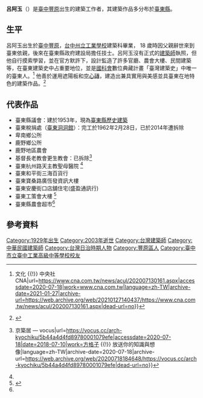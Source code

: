 {{Infobox_Person
| name = 呂阿玉
| image = 
| Sex = 男
| birth_name = 
| birth_date = 1929年
| birth_place = {{TWN-JPN}}[[台中州|台中州]][[豐原郡|豐原郡]]
| death_date = {{death year and age|2003|1929}}
| death_place = {{TWN}}
| residence = 
| nationality = {{JPN-EMP}}（1929年-1945年）<br> {{ROC}}（1945年-2003年）
| other_names = 
| education = 
| occupation = 建築師
| period = 
| party = 
| religion = 
| spouse = 
| children = 
| 父母 = 
| relatives = 黃朱平(外孫，藝術家)
| past = 
| work = 
| award = 
| box_width = 
}}
'''呂阿玉'''（{{bd|1929年||2003年|}}）是[[台中|臺中]][[豐原|豐原]]出生的建築工作者，其建築作品多分布於[[臺東縣|臺東縣]]。

== 生平 ==
呂阿玉出生於[[台中|臺中]][[豐原|豐原]]，[[臺中市立臺中工業高級中等學校|台中州立工業學校]]建築科畢業， 18 歲時因父親辭世來到臺東依親，後來在臺東縣政府建設局擔任技士。呂阿玉沒有正式的[[建築師|建築師]]執照，但他自行摸索學習，並在官方默許下，設計監造了許多官廳、農會大樓、民間建築等，在臺東建築史中占重要地位，並是[[中華民國科技部|國科會]]數位典藏計畫「臺灣建築史」中唯一的臺東人。<ref>{{Cite web|title=台東縣議會舊址修復動工 紀念呂阿玉盼成藝文景點 {{!}} 文化 {{!}} 中央社 CNA|url=https://www.cna.com.tw/news/acul/202007130161.aspx|accessdate=2020-07-18|work=www.cna.com.tw|language=zh-TW|archive-date=2021-01-27|archive-url=https://web.archive.org/web/20210127140437/https://www.cna.com.tw/news/acul/202007130161.aspx|dead-url=no}}</ref> 他善於運用遮陽板和[[空心磚|空心磚]]，建造出兼具實用與美感並具臺東在地特色的建築作品。<ref>{{Cite web|title=鯉魚山城鄉文化會社: 請積極保存臺東縣議會舊址及呂阿玉建築群|url=http://lyssociety.blogspot.com/2017/04/blog-post.html|accessdate=2020-07-18|date=2017-04-09|work=鯉魚山城鄉文化會社|archive-date=2020-08-19|archive-url=https://web.archive.org/web/20200819054848/http://lyssociety.blogspot.com/2017/04/blog-post.html|dead-url=no}}</ref>

== 代表作品 ==

* 臺東縣議會：建於1953年，現為[[臺東縣文化資產|臺東縣歷史建築]]
* 臺東稅捐處（[[臺東洞洞館|臺東洞洞館]]）：完工於1962年2月28日，已於2014年遭拆除
* 卑南鄉公所
* 鹿野鄉公所
* 鹿野地區農會
* 基督長老教會更生教會：已拆除<ref name=":0">{{Cite web|title=台東現代建築的考察之旅 {{!}} 京築居 — vocus|url=https://vocus.cc/arch-kyochiku/5b44a4d4fd89780001079efe|accessdate=2020-07-18|date=2018-07-10|work=方格子 {{!}} 放送你的知識與想像|language=zh-TW|archive-date=2020-07-18|archive-url=https://web.archive.org/web/20200718184648/https://vocus.cc/arch-kyochiku/5b44a4d4fd89780001079efe|dead-url=no}}</ref>
* 臺東杭州路天主教聖母醫院 <ref name=":0" />
* 臺東和平街三海百貨行
* 臺東寶桑路廣恆發資訊大樓
* 臺東安慶街口店舖住宅(盛盈通訊行)
* 臺東工策會大樓 <ref name=":1">{{Cite web|title=台東舊縣議會列歷史建築|url=https://www.taiwannews.com.tw/ch/news/2472349|accessdate=2020-07-18|last=台灣英文新聞|work=台灣英文新聞|archive-date=2020-07-18|archive-url=https://web.archive.org/web/20200718181053/https://www.taiwannews.com.tw/ch/news/2472349|dead-url=no}}</ref>
* 臺東縣農會超市<ref name=":1" />

{{DEFAULTSORT:Chen陳}}
[[Category:1929年出生|Category:1929年出生]]
[[Category:2003年逝世|Category:2003年逝世]]
[[Category:台灣建築師|Category:台灣建築師]]

[[Category:中華民國建築師|Category:中華民國建築師]]
[[Category:台灣日治時期人物|Category:台灣日治時期人物]]
[[Category:豐原區人|Category:豐原區人]]

== 參考資料 ==
{{Reflist|2}}
[[Category:臺中市立臺中工業高級中等學校校友|Category:臺中市立臺中工業高級中等學校校友]]